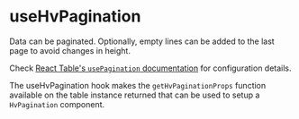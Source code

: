 
<Meta title="Visualizations/Table/Table Hooks/Hooks/useHvPagination" />

# useHvPagination

Data can be paginated. Optionally, empty lines can be added to the last page to avoid changes in height.

Check [React Table's `usePagination` documentation](https://react-table.tanstack.com/docs/api/usePagination) for configuration details.

The useHvPagination hook makes the `getHvPaginationProps` function available on the table instance returned that can be used to setup a
`HvPagination` component.

<Canvas>
  <Story name="useHvPagination" story={UseHvPaginationStory} />
</Canvas>
